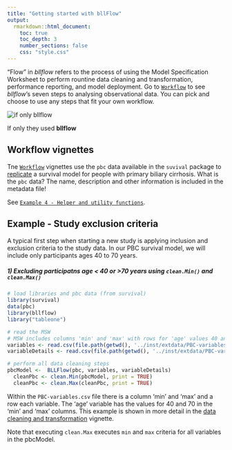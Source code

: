 ```yaml
---
title: "Getting started with bllFlow"
output: 
  rmarkdown::html_document:
    toc: true 
    toc_depth: 3
    number_sections: false
    css: "style.css"
---
```

“Flow” in _bllflow_ refers to the process of using the Model Specification Worksheet to perform rountine data cleaning and transformation, performance reporting, and model deployment. Go to [`Workflow`](a_workflow.html) to see _bllflow_'s seven steps to analysing observational data. You can pick and choose to use any steps that 
fit your own workflow.

<div class="image">
  <img src="images/coding.png" alt="if only bllflow" />
  <div class="img_caption">
  <p>If only they used <b>bllflow</b></p>
  </div>
</div>

## Workflow vignettes
Tne [`Workflow`](a_workflow.html) vignettes use the `pbc` data available in the `suvival` package to [replicate](https://www.ncbi.nlm.nih.gov/pubmed/2737595) a survival model for people with primary biliary cirrhosis.  What is the `pbc` data? The name, description and other information is included in the metadata file! 

See [`Example 4 - Helper and utility functions`](i_helper_functions.html). 

## Example - Study exclusion criteria
A typical first step when starting a new study is applying inclusion and exclusion criteria to the study data. In our PBC survival model, we will include only participants ages 40 to 70 years.

##### 1) Excluding participatns age < 40 or >70 years using `clean.Min()` and `clean.Max()`
```r
# load libraries and pbc data (from survival)
library(survival)
data(pbc)
library(bllflow)
library("tableone")

# read the MSW
# MSW includes columns 'min' and 'max' with rows for 'age' values 40 and 70.
variables <- read.csv(file.path(getwd(), '../inst/extdata/PBC-variables.csv'))
variableDetails <- read.csv(file.path(getwd(), '../inst/extdata/PBC-variableDetails.csv'))

# perform all data cleaning steps
pbcModel <-  BLLFlow(pbc, variables, variableDetails)
  cleanPbc <- clean.Min(pbcModel, print = TRUE)
  cleanPbc <- clean.Max(cleanPbc, print = TRUE)
```
Within the `PBC-variables.csv` file there is a column 'min' and 'max' and a row each variable. The 'age' variable has the values for 40 and 70 in the 'min' and 'max' columns. This example is shown in more detail in the [data cleaning and transformation](d_clean_data.Rmd) vignette. 

Note that executing `clean.Max` executes `min` and `max` criteria for all variables in the pbcModel.
